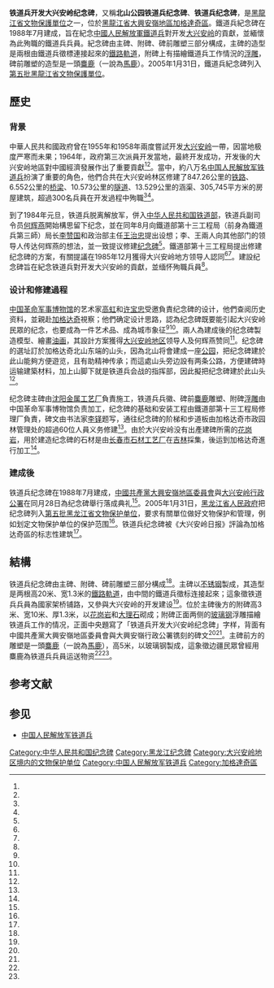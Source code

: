 {{文物保护单位
| 级别 = 省级
| 省名 = 黑龙江省
| 名称 = 铁道兵开发大兴安岭纪念碑
| 图片 = Jagdaqi northhill.jpg
| 说明 = 纪念碑外觀（近景）
| 分类 = 近现代重要史迹及代表性建筑
| 时代 = 现代
| 所在 = [[黑龙江省|黑龙江省]][[大興安嶺地區|大興安嶺地區]][[加格達奇區|加格達奇區]]
| 登录 = 2005年1月31日
}}
{{external media
|image1=[http://a2.att.hudong.com/08/47/20300000943300132264477896474.jpg 纪念碑外觀]（遠景）
|image2=[http://static.panoramio.com/photos/large/53603098.jpg 附碑正面]
|image3=[http://static.panoramio.com/photos/large/53602997.jpg 附碑背面]
}}
'''铁道兵开发大兴安岭纪念碑'''，又稱'''北山公园铁道兵纪念碑'''、'''铁道兵纪念碑'''，是[[黑龍江省文物保護單位|黑龍江省文物保護單位]]之一，位於[[黑龍江省|黑龍江省]][[大興安嶺地區|大興安嶺地區]][[加格達奇區|加格達奇區]]。鐵道兵紀念碑在1988年7月建成，旨在紀念[[中國人民解放軍鐵道兵|中國人民解放軍鐵道兵]]對开发[[大兴安岭|大兴安岭]]的貢獻，並緬懷為此殉職的鐵道兵兵員。紀念碑由主碑、附碑、碑前雕塑三部分構成，主碑的造型是兩根由鐵道兵徵標連接起來的[[鐵路軌道|鐵路軌道]]，附碑上有描繪鐵道兵工作情況的[[浮雕|浮雕]]，碑前雕塑的造型是一頭[[麋鹿|麋鹿]]（一說為[[加拿大马鹿|馬鹿]]）。2005年1月31日，鐵道兵紀念碑列入[[第五批黑龍江省文物保護單位|第五批黑龍江省文物保護單位]]。

== 歷史 ==
=== 背景 ===
中華人民共和國政府曾在1955年和1958年兩度嘗試开发[[大兴安岭|大兴安岭]]一帶，因當地极度严寒而未果；1964年，政府第三次派員开发當地，最終开发成功，开发後的大兴安岭地區對中國經濟發展作出了重要貢獻<ref name="黑龙江网络广播电视台"/><ref name="中国铁建股份有限公司办公室"/>。當中，約八万名[[中国人民解放军铁道兵|中国人民解放军铁道兵]]扮演了重要的角色，他們合共在大兴安岭林区修建了847.26公里的[[铁路|铁路]]、6.552公里的[[桥梁|桥梁]]、10.573公里的[[隧道|隧道]]、13.529公里的涵渠、305,745平方米的房屋建筑，超過300名兵員在开发過程中殉職<ref name="黑龙江网络广播电视台"/><ref name="中国铁建股份有限公司办公室"/>。

到了1984年元旦，铁道兵脱离解放军，併入[[中华人民共和国铁道部|中华人民共和国铁道部]]，铁道兵副司令员[[何辉燕|何辉燕]]開始構思留下纪念，並在同年8月向鐵道部第十三工程局（前身為鐵道兵第三師）局长[[李赞国|李赞国]]和政治部主任[[王治忠|王治忠]]提出设想；李、王兩人向其他部门的领导人传达何辉燕的想法，並一致提议修建[[纪念碑|纪念碑]]<ref name="中国铁建股份有限公司办公室"/>。鐵道部第十三工程局提出修建纪念碑的方案，有關提議在1985年12月獲得大兴安岭地方领导人認同<ref name="黑龙江网络广播电视台"/><ref name="中国铁建股份有限公司办公室"/>。建設纪念碑旨在紀念铁道兵對开发大兴安岭的貢獻，並缅怀殉職兵員<ref name="黑龙江网络广播电视台"/>。

=== 设计和修建過程 ===
[[中国革命军事博物馆|中国革命军事博物馆]]的艺术家[[高虹|高虹]]和[[许宝忠|许宝忠]]受邀負責纪念碑的设计，他們查阅历史资料，並親赴[[加格达奇|加格达奇]]視察；他們确定设计思路，認為纪念碑既要能引起大兴安岭民眾的纪念，也要成為一件艺术品、成為城市象征<ref name="黑龙江网络广播电视台"/><ref name="中国铁建股份有限公司办公室"/>。兩人為建成後的纪念碑製造模型、繪畫[[油画|油画]]，其設計方案獲得[[大兴安岭地区|大兴安岭地区]]领导人及何辉燕赞同<ref name="中国铁建股份有限公司办公室"/>。纪念碑的選址訂於加格达奇北山东端的山头，因為北山将會建成一座[[公园|公园]]，把纪念碑建於此山能夠方便遊览，且有助精神传承；而這處山头旁边設有两条公路，方便建碑時运输建築材料，加上山脚下就是铁道兵会战的指挥部，因此擬把纪念碑建於此山头<ref name="中国铁建股份有限公司办公室"/>。

纪念碑主碑由[[沈阳金属工艺厂|沈阳金属工艺厂]]負責施工，铁道兵兵徽、碑前[[麋鹿|麋鹿]]雕塑、附碑[[浮雕|浮雕]]由中国革命军事博物馆负责加工，纪念碑的基础和安装工程由鐵道部第十三工程局修理厂負責，碑文由书法家[[李铎|李铎]]题写，通往纪念碑的阶梯和步道板由加格达奇市政园林管理处的超過60位人員义务修建<ref name="中国铁建股份有限公司办公室"/>。由於大兴安岭没有出產建碑所需的[[花岗岩|花岗岩]]，用於建造纪念碑的石材是由[[长春市石材工艺厂|长春市石材工艺厂]]在[[吉林|吉林]]採集，後运到加格达奇進行加工<ref name="中国铁建股份有限公司办公室"/>。

=== 建成後 ===
铁道兵纪念碑在1988年7月建成，[[中國共產黨大興安嶺地區委員會|中國共產黨大興安嶺地區委員會]]與[[大兴安岭行政公署|大兴安岭行政公署]]在同月28日為纪念碑舉行落成典礼<ref name="黑龙江网络广播电视台"/>。2005年1月31日，[[黑龙江省人民政府|黑龙江省人民政府]]把纪念碑列入[[第五批黑龙江省文物保护单位|第五批黑龙江省文物保护单位]]，要求有關單位做好文物保护和管理，例如划定文物保护单位的保护范围<ref name="黑龙江省人民政府"/>。铁道兵纪念碑被《大兴安岭日报》評論為加格达奇區的标志性建筑<ref name="大兴安岭日报"/>。

== 結構 ==
铁道兵纪念碑由主碑、附碑、碑前雕塑三部分構成<ref name="黑龙江网络广播电视台"/>。主碑以[[不锈钢|不锈钢]]製成，其造型是两根高20米、宽1.3米的[[鐵路軌道|鐵路軌道]]，由中間的鐵道兵徵标连接起來；這象徵铁道兵兵員為國家架桥铺路，又參與大兴安岭的开发建设<ref name="黑龙江网络广播电视台"/>。位於主碑後方的附碑高3米、宽10米、厚1.3米，以[[花岗岩|花岗岩]]和[[大理石|大理石]]砌成；附碑正面两侧的[[玻璃钢|玻璃钢]]浮雕描繪铁道兵工作的情况，正面中央題寫了「铁道兵开发大兴安岭纪念碑」字样，背面有中國共產黨大興安嶺地區委員會與大興安嶺行政公署镌刻的碑文<ref name="黑龙江网络广播电视台"/><ref name="未来网"/>。主碑前方的雕塑是一頭[[麋鹿|麋鹿]]（一說為[[馬鹿|馬鹿]]），高5米，以玻璃钢製成，這象徵边疆民眾曾經用麋鹿為铁道兵兵員运送物资<ref name="中国铁建股份有限公司办公室"/><ref name="未来网"/>。

== 参考文献 ==
{{Reflist
|refs =
<ref name="大兴安岭日报">{{cite news |author=运涛 |title=登北山凭吊林区开发者 |url = http://www.dxalrb.org.cn/News_View.asp?NewsID=38631 |access-date=2016-08-21 |newspaper = [[大兴安岭日报|大兴安岭日报]] |date=2011-08-12 |archive-url = https://archive.is/20160821124801/http://www.dxalrb.org.cn/News_View.asp?NewsID=38631 |archive-date=2016-08-21 |dead-url=yes }}</ref>
<ref name="黑龙江网络广播电视台">{{cite web |editor=吕丹 |title=铁道兵开发大兴安岭纪念碑简介 |url = http://www.hljtv.com/2011/1220/88563.shtml |website=[[黑龙江网络广播电视台|黑龙江网络广播电视台]] |access-date=2016-08-21 |archive-url = https://archive.is/20160821124905/http://www.hljtv.com/2011/1220/88563.shtml |archive-date=2016年8月21日 |dead-url=yes |date=2011-12-20 }}</ref>
<ref name="未来网">{{cite news |editor =马丽娟 |author
= 关云风 |title=大兴安岭缅怀革命先烈 珍惜美好生活 |url = http://news.k618.cn/dj/201510/t20151010_6151737.html |access-date=2016-08-21 |website=未来网 |date=2015-10-10 |archive-url = https://archive.is/20160821125150/http://news.k618.cn/dj/201510/t20151010_6151737.html |archive-date=2016-08-21 |dead-url=yes }}</ref>
<ref name="中国铁建股份有限公司办公室">{{cite web |title=铁道兵开发大兴安岭纪念碑 |url = http://www.crcc.cn/g754/s1863/t26262.aspx |publisher=[[中国铁建股份有限公司|中国铁建股份有限公司]] |access-date=2016-08-21 |archive-url = https://archive.is/20160821125238/http://www.crcc.cn/g754/s1863/t26262.aspx |archive-date=2016-08-21 |dead-url=yes |date=2011-02-28 }}</ref>
<ref name="黑龙江省人民政府">{{cite web |title=黑龙江省人民政府关于公布黑龙江省第五批省级文物保护单位的通知 |url = http://www.hlj.gov.cn/wjfg/system/2007/08/17/000143230.shtml |publisher=[[黑龙江省人民政府|黑龙江省人民政府]] |access-date=2016-08-21 |archive-url = https://archive.is/20130705182739/http://www.hlj.gov.cn/wjfg/system/2007/08/17/000143230.shtml |archive-date=2013-07-05 |dead-url=no |date=2005-01-31 }}</ref>
}}

== 参见 ==
* [[中国人民解放军铁道兵|中国人民解放军铁道兵]]

[[Category:中华人民共和国纪念碑|Category:中华人民共和国纪念碑]]
[[Category:黑龙江纪念碑|Category:黑龙江纪念碑]]
[[Category:大兴安岭地区境内的文物保护单位|Category:大兴安岭地区境内的文物保护单位]]
[[Category:中国人民解放军铁道兵|Category:中国人民解放军铁道兵]]
[[Category:加格達奇區|Category:加格達奇區]]